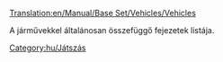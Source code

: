 [[Translation:en/Manual/Base Set/Vehicles/Vehicles]]


A járművekkel általánosan összefüggő fejezetek listája.

{{en/catmore}}
[[Category:hu/Játszás]]